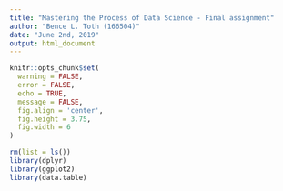 ```yaml
---
title: "Mastering the Process of Data Science - Final assignment"
author: "Bence L. Toth (166504)"
date: "June 2nd, 2019"
output: html_document
---
```


<style>
body {
text-align: justify}
</style>

```r
knitr::opts_chunk$set(
  warning = FALSE,
  error = FALSE,
  echo = TRUE,
  message = FALSE,
  fig.align = 'center',
  fig.height = 3.75,
  fig.width = 6
)
```


```r
rm(list = ls())
library(dplyr)
library(ggplot2)
library(data.table)
```


